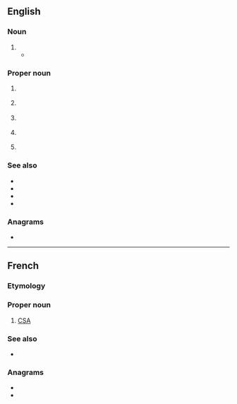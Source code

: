 {{also|asc|ásc}}
==English==

===Noun===
{{en-noun|?}}

# {{initialism of|lang=en|[[altered]] [[state]] of [[consciousness]]}}
#* {{quote-text|year=2005|author=Michael J. Gilmour|title=Call Me the Seeker|page=244|passage=Ravers listen to technomusic at home, and some have commented that certain tracks of music can elicit '''ASC''' similar to the ones experienced at raves.}}

===Proper noun===
{{en-proper noun}}

# {{lb|en|Australia}} {{initialism of|{{w|Australian Sports Commission}}|lang=en}}
# {{lb|en|Canada}} {{initialism of|{{w|Advertising Standards Canada}}|lang=en}}
# {{lb|en|UK}} {{initialism of|{{w|Association of Speakers Clubs}}|lang=en}}
# {{lb|en|UK}} {{initialism of|{{w|Avon and Somerset Constabulary}}|lang=en}}
# {{lb|en|computing}} {{abbreviation of|ASCII|lang=en}}

===See also===
* {{pedia|lang=en|Avon and Somerset Constabulary}}
* {{pedia|lang=en|Association of Speakers Clubs}}
* {{pedia|lang=en|Advertising Standards Canada}}
* {{pedia|lang=en|Australian Sports Commission}}

===Anagrams===
* {{anagrams|en|ACS|CAS|CSA|Cas.|SAC|SCA|Sac|a/cs|acs|sac}}

----

==French==

===Etymology===
{{initialism of|lang=fr|[[Agence spatiale canadienne]]||[[Canadian Space Agency]]}}

===Proper noun===
{{fr-proper noun|f}}

# [[CSA]] {{gloss|Canadian Space Agency}}

===See also===
* {{pedia|lang=fr|Agence spatiale canadienne}}

===Anagrams===
* {{l|fr|cas}}
* {{l|fr|sac}}